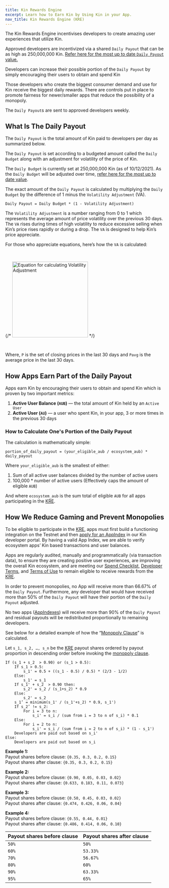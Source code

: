 ```yaml
---
title: Kin Rewards Engine
excerpt: Learn how to Earn Kin by Using Kin in your App.
nav_title: Kin Rewards Engine (KRE)
---
```


The Kin Rewards Engine incentivises developers to create amazing user experiences that utilize Kin.

Approved developers are incentivized via a shared `Daily Payout` that can be as high as 250,000,000 Kin. [Refer here for the most up to date `Daily Payout` value.](https://github.com/kinecosystem/rewards-engine/blob/master/current-KRE.md#the-daily-payout)

Developers can increase their possible portion of the `Daily Payout` by simply encouraging their users to obtain and spend Kin

Those developers who create the biggest consumer demand and use for Kin receive the biggest daily rewards. There are controls put in place to promote fairness for newer/smaller apps that reduce the possibility of a monopoly.

The `Daily Payout`s are sent to approved developers weekly.

## What Is The Daily Payout

The `Daily Payout` is the total amount of Kin paid to developers per day as summarized below.

The `Daily Payout` is set according to a budgeted amount called the `Daily Budget` along with an adjustment for volatility of the price of Kin.

The `Daily Budget` is currently set at 250,000,000 Kin (as of 10/12/2021). As the `Daily Budget` will be adjusted over time, [refer here for the most up to date value](https://github.com/kinecosystem/rewards-engine/blob/master/current-KRE.md#the-daily-payout).

The exact amount of the `Daily Payout` is calculated by multiplying the `Daily Budget` by the difference of 1 minus the `Volatility Adjustment` (VA).

```shell
Daily Payout = Daily Budget * (1 - Volatility Adjustment)
```

The `Volatility Adjustment` is a number ranging from 0 to 1 which represents the average amount of price volatility over the previous 30 days. The `VA` rises during times of high volatility to reduce excessive selling when Kin’s price rises rapidly or during a drop. The `VA` is designed to help Kin’s price appreciate.

For those who appreciate equations, here’s how the `VA` is calculated:

{/* <img style="width: 15rem; margin-top: 2rem; margin-bottom: 2rem;" class="kin-va-equation" src="./images/va-equation.jpeg" alt="Equation for calculating Volatility Adjustment"/> */}

Where, `P` is the set of closing prices in the last 30 days and `Pavg` is the average price in the last 30 days.

## How Apps Earn Part of the Daily Payout

Apps earn Kin by encouraging their users to obtain and spend Kin which is proven by two important metrics:

1. **Active User Balance (`AUB`)** — the total amount of Kin held by an `Active User`
2. **Active User (`AU`)** — a user who spent Kin, in your app, 3 or more times in the previous 30 days

### How to Calculate One's Portion of the Daily Payout

The calculation is mathematically simple:

```shell
portion_of_daily_payout = (your_eligible_aub / ecosystem_aub) * daily_payout
```

Where `your_eligible_aub` is the smallest of either:

1. Sum of all active user balances divided by the number of active users
2. 100,000 \* number of active users (Effectively caps the amount of eligible `AUB`)

And where `ecosystem_aub` is the sum total of eligible `AUB` for all apps participating in the [KRE](/essentials/kin-rewards-engine/).

## How We Reduce Gaming and Prevent Monopolies

To be eligible to participate in the [KRE](/essentials/kin-rewards-engine/), apps must first build a functioning integration on the Testnet and then [apply for an AppIndex](/essentials/kre-app-registration/#register-your-app) in our Kin developer portal. By having a valid App Index, we are able to verify ecosystem apps’ Kin based transactions and user balances.

Apps are regularly audited, manually and programmatically (via transaction data), to ensure they are creating positive user experiences, are improving the overall Kin ecosystem, and are meeting our [Spend Checklist](/essentials/kre-checklist/#spend-checklist), [Developer Terms](https://kin.org/kin-developer-terms/), and [Terms of Use](https://kin.org/terms-and-conditions/) to remain eligible to receive rewards from the [KRE](/essentials/kin-rewards-engine/).

In order to prevent monopolies, no App will receive more than 66.67% of the `Daily Payout`. Furthermore, any developer that would have received more than 50% of the `Daily Payout` will have their portion of the `Daily Payout` adjusted.

No two apps ([AppIndexes](/essentials/terms-and-concepts/#app-index)) will receive more than 90% of the `Daily Payout` and residual payouts will be redistributed proportionally to remaining developers.

See below for a detailed example of how the “[Monopoly Clause](https://github.com/kinecosystem/rewards-engine/blob/master/current-KRE.md#monopoly-clause)” is calculated.

Let `s_1, s_2, …, s_n` be the [KRE](/essentials/kin-rewards-engine/) payout shares ordered by payout proportion in descending order before invoking the [monopoly clause](https://github.com/kinecosystem/rewards-engine/blob/master/current-KRE.md#monopoly-clause).

```shell
If (s_1 + s_2  > 0.90) or (s_1 > 0.5):
    If s_1 > 0.5:
        s_1' = 0.5 + ((s_1 - 0.5) / 0.5) * (2/3 - 1/2)
    Else:
        s_1' = s_1
    If s_1' + s_2  > 0.90 then:
        s_2' = s_2 / (s_1+s_2) * 0.9
    Else:
    	s_2' = s_2
    s_1’ = minimum(s_1' / (s_1'+s_2) * 0.9, s_1')
    If s_2’ != s_2:
        For i = 3 to n:
            s_i' = s_i / (sum from i = 3 to n of s_i) * 0.1
    Else:
        For i = 2 to n:
            s_i' = s_i / (sum from i = 2 to n of s_i) * (1 - s_1')
	Developers are paid out based on s_i'
Else:
	Developers are paid out based on s_i
```

**Example 1:**  
Payout shares before clause: `{0.35, 0.3, 0.2, 0.15}`  
Payout shares after clause: `{0.35, 0.3, 0.2, 0.15}`

**Example 2:**  
Payout shares before clause: `{0.90, 0.05, 0.03, 0.02}`  
Payout shares after clause: `{0.633, 0.183, 0.11, 0.073}`

**Example 3:**  
Payout shares before clause: `{0.50, 0.45, 0.03, 0.02}`  
Payout shares after clause: `{0.474, 0.426, 0.06, 0.04}`

**Example 4:**  
Payout shares before clause: `{0.55, 0.44, 0.01}`  
Payout shares after clause: `{0.486, 0.414, 0.06, 0.10}`

| Payout shares before clause | Payout shares after clause |
| --------------------------- | -------------------------- |
| `50%`                       | `50%`                      |
| `60%`                       | `53.33%`                   |
| `70%`                       | `56.67%`                   |
| `80%`                       | `60%`                      |
| `90%`                       | `63.33%`                   |
| `95%`                       | `65%`                      |
